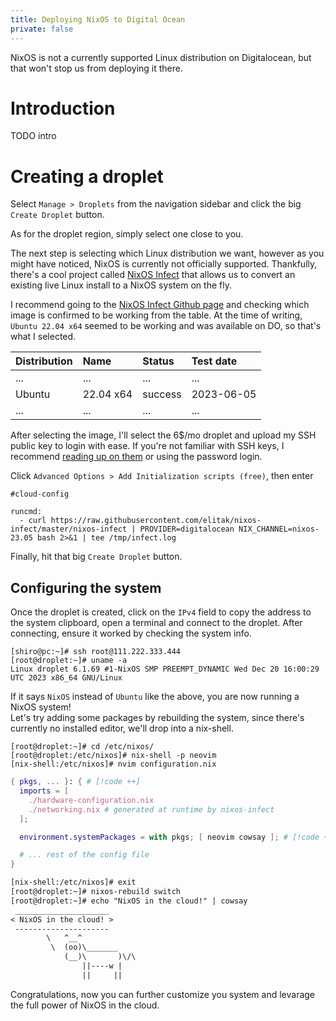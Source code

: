 ```yaml
---
title: Deploying NixOS to Digital Ocean
private: false
---
```




NixOS is not a currently supported Linux distribution on Digitalocean, but that
won't stop us from deploying it there.


# Introduction

TODO intro

# Creating a droplet

Select `Manage > Droplets` from the navigation sidebar and click the big `Create Droplet`
button.

As for the droplet region, simply select one close to you.

The next step is selecting which Linux distribution we want, however as you might have noticed,
NixOS is currently not officially supported.
Thankfully, there's a cool project called [NixOS Infect](https://github.com/elitak/nixos-infect)
that allows us to convert an existing live Linux install to a NixOS system on the fly.

I recommend going to the [NixOS Infect Github page](https://github.com/elitak/nixos-infect) and
checking which image is confirmed to be working from the table.
At the time of writing, `Ubuntu 22.04 x64` seemed to be working and was available on DO, so that's
what I selected.


| Distribution | Name      | Status  | Test date  |
| :----------- | :-------- | :------ | :--------- |
| ...          | ...       | ...     | ...        |
| Ubuntu       | 22.04 x64 | success | 2023-06-05 |
| ...          | ...       | ...     | ...        |


After selecting the image, I'll select the 6$/mo droplet and upload my SSH public key to
login with ease. If you're not familiar with SSH keys, I recommend [reading up on them](https://docs.digitalocean.com/products/droplets/how-to/add-ssh-keys) or using the password login.

Click `Advanced Options > Add Initialization scripts (free)`, then enter

```
#cloud-config

runcmd:
  - curl https://raw.githubusercontent.com/elitak/nixos-infect/master/nixos-infect | PROVIDER=digitalocean NIX_CHANNEL=nixos-23.05 bash 2>&1 | tee /tmp/infect.log
```



Finally, hit that big `Create Droplet` button.

<DialogImage
image={DropletCreatedImg}
thumbnail={DropletCreatedImg}
/>

## Configuring the system

Once the droplet is created, click on the `IPv4` field to copy the address to the system clipboard, open
a terminal and connect to the droplet. After connecting, ensure it worked by checking the system info.

```
[shiro@pc:~]# ssh root@111.222.333.444
[root@droplet:~]# uname -a
Linux droplet 6.1.69 #1-NixOS SMP PREEMPT_DYNAMIC Wed Dec 20 16:00:29 UTC 2023 x86_64 GNU/Linux
```

If it says `NixOS` instead of `Ubuntu` like the above, you are now running a NixOS system!  
Let's try adding some packages by rebuilding the system, since there's currently
no installed editor, we'll drop into a nix-shell.


```
[root@droplet:~]# cd /etc/nixos/
[root@droplet:/etc/nixos]# nix-shell -p neovim
[nix-shell:/etc/nixos]# nvim configuration.nix
```

```nix title="/etc/nixos/configuration.nix"
{ pkgs, ... }: { # [!code ++]
  imports = [
    ./hardware-configuration.nix
    ./networking.nix # generated at runtime by nixos-infect
  ];

  environment.systemPackages = with pkgs; [ neovim cowsay ]; # [!code ++]

  # ... rest of the config file
}
```

```txt
[nix-shell:/etc/nixos]# exit
[root@droplet:~]# nixos-rebuild switch
[root@droplet:~]# echo "NixOS in the cloud!" | cowsay
 _____________________
< NixOS in the cloud! >
 ---------------------
        \   ^__^
         \  (oo)\_______
            (__)\       )\/\
                ||----w |
                ||     ||
```

Congratulations, now you can further customize you system and levarage the full power of NixOS in the
cloud.
